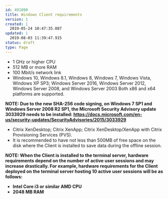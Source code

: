 ---
id: 491890
title: Windows Client requirements
version: 1
created: |
  2019-05-24 10:47:35.087
updated: |
  2019-08-03 11:39:47.915
status: draft
type: Page
---

* 1 GHz or higher CPU
* 512 MB or more RAM
* 100 Mbit/s network link
* Windows 10, Windows 8.1, Windows 8, Windows 7, Windows Vista, Windows XP SP3; Windows Server 2016, Windows Server 2012, Windows Server 2008, and Windows Server 2003 Both x86 and x64 platforms are supported.

**NOTE: Due to the new SHA-256 code signing, on Windows 7 SP1 and Windows Server 2008 R2 SP1, the Microsoft Security Advisory update 3033929 needs to be installed: <https://docs.microsoft.com/en-us/security-updates/SecurityAdvisories/2015/3033929>**

* Citrix XenDesktop; Citrix XenApp; Citrix XenDesktop/XenApp with Citrix Provisioning Services (PVS).
* It is recommended to have not less than 500MB of free space on the disk where the Client is installed to save data during the offline session.

**NOTE: When the Client is installed to the terminal server, hardware requirements depend on the number of active user sessions and may increase drastically. For example, hardware requirements for the Client deployed on the terminal server hosting 10 active user sessions will be as follows:**

* **Intel Core i3 or similar AMD CPU**
* **2048 MB RAM**

